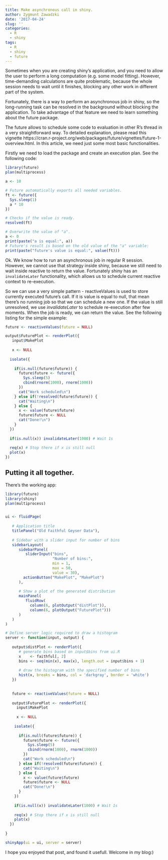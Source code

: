 ```yaml
---
title: Make asynchronous call in shiny.
author: Zygmunt Zawadzki
date: '2017-04-24'
slug: ''
categories: 
  - R
  - shiny
tags:
  - R
  - shiny
  - future
---
```


Sometimes when you are creating shiny's application, and you need to allow the user to perform a long computation (e.g. some model fitting). However, time-demanding calculations are quite problematic, because the whole session needs to wait until it finishes, blocking any other work in different part of the system. 

Fortunately, there is a way to perform an asynchronous job in shiny, so the long-running task can be resolved in the background without blocking the application. To take advantage of that feature we need to learn something about the future package.

The future allows to schedule some code to evaluation in other R's thread in a very straightforward way. To detailed explanation, please read this vignette https://cran.r-project.org/web/packages/future/vignettes/future-1-overview.html. In this article, we need just some most basic functionalities.

Firstly we need to load the package and create an execution plan. See the following code:

```r
library(future)
plan(multiprocess)

a <- 10

# Future automatically exports all needed variables.
ft <- future({
  Sys.sleep(1)
  a * 10
})

# Checks if the value is ready.
resolved(ft)

# Overwrite the value of "a".
a <- 0
print(paste("a is equal:", a))
# Future's result is based on the old value of the "a" variable:
print(paste("future's value is equal:", value(ft)))
```

Ok. We know how to run an asynchronous job in regular R session. However, we cannot use that strategy inside shiny, because we still need to wait inside reactive to return the value.  Fortunately shiny has an `invalidateLater` functionality, which allows us to schedule current reactive context to re-execution. 

So we can use a very simple pattern - reactiveValues is used to store currently executed future's call.  If it is value is equal to null, that mean there's no running job so that we can schedule a new one. If the value is still unresolved, we use *invalidateLater* to schedule re-execution after few moments. When the job is ready, we can return the value. See the following listing for the simple example:

```r
future <- reactiveValues(future = NULL)

output$FuturePlot <- renderPlot({
   input$MakePlot
   
   x <- NULL
   
  isolate({
    
    if(is.null(future$future)) {
      future$future <- future({
        Sys.sleep(5)
        cbind(rnorm(1000), rnorm(1000))
      })
      cat("Work scheduled\n")
    } else if(!resolved(future$future)) {
      cat("Waiting\n")
    } else {
      x <- value(future$future)
      future$future <- NULL
      cat("Done!\n")
    }
  })
  
  if(is.null(x)) invalidateLater(1000) # Wait 1s
  
  req(x) # Stop there if x is still null
  plot(x)
})

```

## Putting it all together.

There's the working app:

```r
library(future)
library(shiny)
plan(multiprocess)


ui <- fluidPage(
   
   # Application title
   titlePanel("Old Faithful Geyser Data"),
   
   # Sidebar with a slider input for number of bins 
   sidebarLayout(
      sidebarPanel(
         sliderInput("bins",
                     "Number of bins:",
                     min = 1,
                     max = 50,
                     value = 30),
        actionButton("MakePlot", "MakePlot")
      ),
      
      # Show a plot of the generated distribution
      mainPanel(
         fluidRow(
           column(6, plotOutput("distPlot")),
           column(6, plotOutput("FuturePlot")))
      )
   )
)

# Define server logic required to draw a histogram
server <- function(input, output) {
   
   output$distPlot <- renderPlot({
      # generate bins based on input$bins from ui.R
      x    <- faithful[, 2] 
      bins <- seq(min(x), max(x), length.out = input$bins + 1)
      
      # draw the histogram with the specified number of bins
      hist(x, breaks = bins, col = 'darkgray', border = 'white')
   })
   
   
   future <- reactiveValues(future = NULL)
   
   output$FuturePlot <- renderPlot({
     input$MakePlot
     
     x <- NULL
     
    isolate({
      
      if(is.null(future$future)) {
        future$future <- future({
          Sys.sleep(5)
          cbind(rnorm(1000), rnorm(1000))
        })
        cat("Work scheduled\n")
      } else if(!resolved(future$future)) {
        cat("Waiting\n")
      } else {
        x <- value(future$future)
        future$future <- NULL
        cat("Done!\n")
      }
    })
    
    if(is.null(x)) invalidateLater(1000) # Wait 1s
    
    req(x) # Stop there if x is still null
    plot(x)
  })
   
}

shinyApp(ui = ui, server = server)
```

I hope you enjoyed that post, and found it usefull. Welcome in my blog:)

